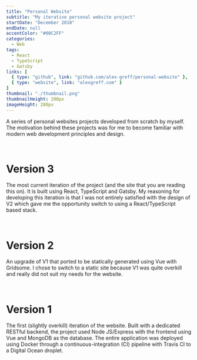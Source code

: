 ```yaml
---
title: "Personal Website"
subtitle: "My iterative personal website project"
startDate: "December 2018"
endDate: null
accentColor: "#00C2FF"
categories: 
  - Web
tags:
  - React
  - TypeScript
  - Gatsby
links: [
  { type: "github", link: "github.com/alex-greff/personal-website" },
  { type: "website", link: "alexgreff.com" }
]
thumbnail: "./thumbnail.png"
thumbnailHeight: 200px
imageHeight: 280px
---
```


A series of personal websites projects developed from scratch by myself. The
motivation behind these projects was for me to become familiar with modern
web development principles and design. 

<br />

# Version 3

The most current iteration of the project (and the site that you are reading
this on). It is built using React, TypeScript and Gatsby. My reasoning for
developing this iteration is that I was not entirely satisfied with the design
of V2 which gave me the opportunity switch to using a React/TypeScript based
stack.

<br />

# Version 2

An upgrade of V1 that ported to be statically generated using Vue with Gridsome.
I chose to switch to a static site because V1 was quite overkill and really did
not suit my needs for the website.

<br />

# Version 1

The first (slightly overkill) iteration of the website. Built with a dedicated 
RESTful backend, the project used Node JS/Express with the frontend using Vue
and MongoDB as the database. The entire application was deployed using Docker
through a continuous-integration (CI) pipeline with Travis CI to a Digital
Ocean droplet. 